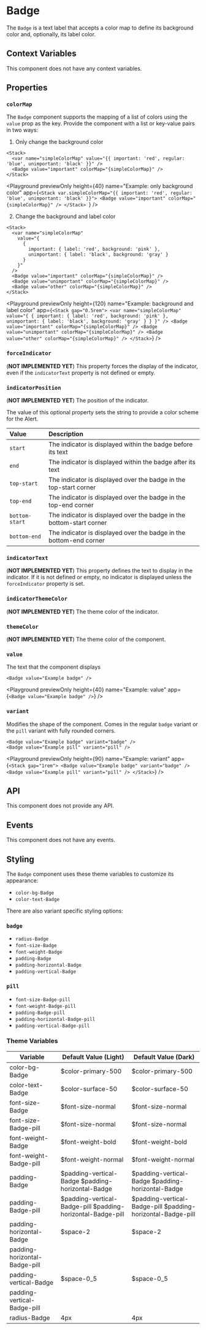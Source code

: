 # Badge

The `Badge` is a text label that accepts a color map to define its background color and, optionally, its label color.

## Context Variables

This component does not have any context variables.

## Properties

### `colorMap`

The `Badge` component supports the mapping of a list of colors using the `value` prop as the key. Provide the component with a list or key-value pairs in two ways:

1. Only change the background color

```ueml copy {2}
<Stack>
  <var name="simpleColorMap" value="{{ important: 'red', regular: 'blue', unimportant: 'black' }}" />
  <Badge value="important" colorMap="{simpleColorMap}" />
</Stack>
```

<Playground
  previewOnly
  height={40}
  name="Example: only background color"
  app={`<Stack var.simpleColorMap="{{ important: 'red', regular: 'blue', unimportant: 'black' }}">
    <Badge value="important" colorMap="{simpleColorMap}" />
</Stack>
`}
/>

2. Change the background and label color

```ueml copy {4-7}
<Stack>
  <var name="simpleColorMap"
    value="{
      {
        important: { label: 'red', background: 'pink' },
        unimportant: { label: 'black', background: 'gray' }
      }
    }"
  />
  <Badge value="important" colorMap="{simpleColorMap}" />
  <Badge value="unimportant" colorMap="{simpleColorMap}" />
  <Badge value="other" colorMap="{simpleColorMap}" />
</Stack>
```

<Playground
  previewOnly
  height={120}
  name="Example: background and label color"
  app={`
  <Stack gap="0.5rem">
    <var name="simpleColorMap" 
    value="{ { important: { label: 'red', background: 'pink' }, unimportant: { label: 'black', background: 'gray' } } }" />
    <Badge value="important" colorMap="{simpleColorMap}" />
    <Badge value="unimportant" colorMap="{simpleColorMap}" />
    <Badge value="other" colorMap="{simpleColorMap}" />
  </Stack>
  `}
/>

### `forceIndicator`

(**NOT IMPLEMENTED YET**) This property forces the display of the indicator, even if the `indicatorText` property is not defined or empty.

### `indicatorPosition`

(**NOT IMPLEMENTED YET**) The position of the indicator.

The value of this optional property sets the string to provide a color scheme for the Alert.

| Value          | Description                                                          |
| :------------- | :------------------------------------------------------------------- |
| `start`        | The indicator is displayed within the badge before its text          |
| `end`          | The indicator is displayed within the badge after its text           |
| `top-start`    | The indicator is displayed over the badge in the top-start corner    |
| `top-end`      | The indicator is displayed over the badge in the top-end corner      |
| `bottom-start` | The indicator is displayed over the badge in the bottom-start corner |
| `bottom-end`   | The indicator is displayed over the badge in the bottom-end corner   |

### `indicatorText`

(**NOT IMPLEMENTED YET**) This property defines the text to display in the indicator. If it is not defined or empty, no indicator is displayed unless the `forceIndicator` property is set.

### `indicatorThemeColor`

(**NOT IMPLEMENTED YET**) The theme color of the indicator.

### `themeColor`

(**NOT IMPLEMENTED YET**) The theme color of the component.

### `value`

The text that the component displays

```ueml copy
<Badge value="Example badge" />
```

<Playground previewOnly height={40} name="Example: value" app={`<Badge value="Example badge" />`} />

### `variant`

Modifies the shape of the component. Comes in the regular `badge` variant or the `pill` variant with fully rounded corners.

```ueml copy
<Badge value="Example badge" variant="badge" />
<Badge value="Example pill" variant="pill" />
```

<Playground
  previewOnly
  height={90}
  name="Example: variant"
  app={`
  <Stack gap="1rem">
    <Badge value="Example badge" variant="badge" />
    <Badge value="Example pill" variant="pill" />
  </Stack>
  `}
/>

## API

This component does not provide any API.

## Events

This component does not have any events.

## Styling

The `Badge` component uses these theme variables to customize its appearance:

- `color-bg-Badge`
- `color-text-Badge`

There are also variant specific styling options:

### `badge`

- `radius-Badge`
- `font-size-Badge`
- `font-weight-Badge`
- `padding-Badge`
- `padding-horizontal-Badge`
- `padding-vertical-Badge`

### `pill`

- `font-size-Badge-pill`
- `font-weight-Badge-pill`
- `padding-Badge-pill`
- `padding-horizontal-Badge-pill`
- `padding-vertical-Badge-pill`

### Theme Variables

| Variable | Default Value (Light) | Default Value (Dark) |
| --- | --- | --- |
| color-bg-Badge | $color-primary-500 | $color-primary-500 |
| color-text-Badge | $color-surface-50 | $color-surface-50 |
| font-size-Badge | $font-size-normal | $font-size-normal |
| font-size-Badge-pill | $font-size-normal | $font-size-normal |
| font-weight-Badge | $font-weight-bold | $font-weight-bold |
| font-weight-Badge-pill | $font-weight-normal | $font-weight-normal |
| padding-Badge | $padding-vertical-Badge $padding-horizontal-Badge | $padding-vertical-Badge $padding-horizontal-Badge |
| padding-Badge-pill | $padding-vertical-Badge-pill $padding-horizontal-Badge-pill | $padding-vertical-Badge-pill $padding-horizontal-Badge-pill |
| padding-horizontal-Badge | $space-2 | $space-2 |
| padding-horizontal-Badge-pill |  |  |
| padding-vertical-Badge | $space-0_5 | $space-0_5 |
| padding-vertical-Badge-pill |  |  |
| radius-Badge | 4px | 4px |

